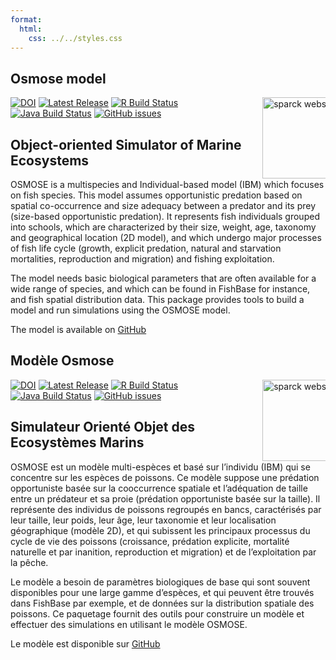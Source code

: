 ```yaml
---
format:
  html:
    css: ../../styles.css
---
```


::: {.content-visible when-profile="english"}

# Osmose model

<a href="https://osmose-model.org" rel="nofollow" target="_blank">
<img src="https://raw.githubusercontent.com/osmose-model/osmose-logos/refs/heads/master/2logo_osmose_sanstexte_cmyk_vectoriel.svg" align="right" height="130" alt="sparck website" style="max-width: 20%;">
</a>

[![DOI](https://zenodo.org/badge/48296200.svg)](https://zenodo.org/badge/latestdoi/48296200)
[![Latest Release](https://img.shields.io/github/release/osmose-model/osmose.svg)](https://github.com/osmose-model/osmose/releases)
[![R Build Status](https://github.com/osmose-model/osmose-private/workflows/r-build/badge.svg)](https://github.com/osmose-model/osmose-private/actions)
[![Java Build Status](https://github.com/osmose-model/osmose-private/workflows/java-build/badge.svg)](https://github.com/osmose-model/osmose-private/actions)
[![GitHub issues](https://img.shields.io/github/issues/osmose-model/osmose.svg)](https://github.com/osmose-model/osmose/issues)

## Object-oriented Simulator of Marine Ecosystems

OSMOSE is a multispecies and Individual-based model (IBM) which focuses on fish species. This model assumes opportunistic predation based on spatial co-occurrence and size adequacy between a predator and its prey (size-based opportunistic predation). It represents fish individuals grouped into schools, which are characterized by their size, weight, age, taxonomy and geographical location (2D model), and which undergo major processes of fish life cycle (growth, explicit predation, natural and starvation mortalities, reproduction and migration) and fishing exploitation.

The model needs basic biological parameters that are often available for a wide range of species, and which can be found in FishBase for instance, and fish spatial distribution data. This package provides tools to build a model and run simulations using the OSMOSE model.

The model is available on [GitHub](https://github.com/osmose-model/osmose)

:::

::: {.content-visible when-profile="french"}

# Modèle Osmose

<a href="https://osmose-model.org" rel="nofollow" target="_blank">
<img src="https://raw.githubusercontent.com/osmose-model/osmose-logos/refs/heads/master/2logo_osmose_sanstexte_cmyk_vectoriel.svg" align="right" height="130" alt="sparck website" style="max-width: 20%;">
</a>

[![DOI](https://zenodo.org/badge/48296200.svg)](https://zenodo.org/badge/latestdoi/48296200)
[![Latest Release](https://img.shields.io/github/release/osmose-model/osmose.svg)](https://github.com/osmose-model/osmose/releases)
[![R Build Status](https://github.com/osmose-model/osmose-private/workflows/r-build/badge.svg)](https://github.com/osmose-model/osmose-private/actions)
[![Java Build Status](https://github.com/osmose-model/osmose-private/workflows/java-build/badge.svg)](https://github.com/osmose-model/osmose-private/actions)
[![GitHub issues](https://img.shields.io/github/issues/osmose-model/osmose.svg)](https://github.com/osmose-model/osmose/issues)

## Simulateur Orienté Objet des Ecosystèmes Marins

OSMOSE est un modèle multi-espèces et basé sur l'individu (IBM) qui se concentre sur les espèces de poissons. Ce modèle suppose une prédation opportuniste basée sur la cooccurrence spatiale et l'adéquation de taille entre un prédateur et sa proie (prédation opportuniste basée sur la taille). Il représente des individus de poissons regroupés en bancs, caractérisés par leur taille, leur poids, leur âge, leur taxonomie et leur localisation géographique (modèle 2D), et qui subissent les principaux processus du cycle de vie des poissons (croissance, prédation explicite, mortalité naturelle et par inanition, reproduction et migration) et de l'exploitation par la pêche.

Le modèle a besoin de paramètres biologiques de base qui sont souvent disponibles pour une large gamme d'espèces, et qui peuvent être trouvés dans FishBase par exemple, et de données sur la distribution spatiale des poissons. Ce paquetage fournit des outils pour construire un modèle et effectuer des simulations en utilisant le modèle OSMOSE.

Le modèle est disponible sur [GitHub](https://github.com/osmose-model/osmose)

:::